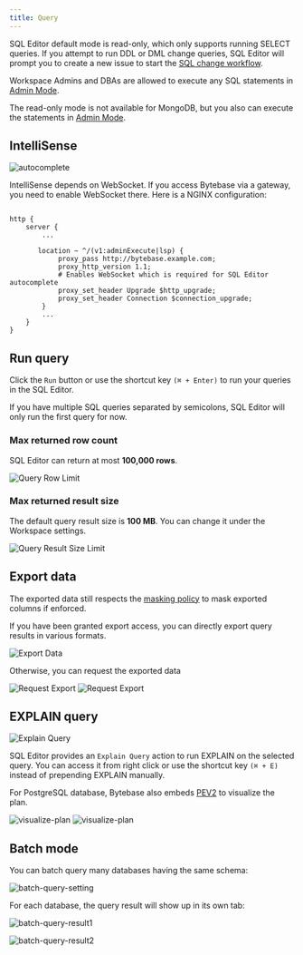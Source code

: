 ```yaml
---
title: Query
---
```


<Info>

SQL Editor default mode is read-only, which only supports running SELECT queries. If you attempt
to run DDL or DML change queries, SQL Editor will prompt you to create a new issue to start the
[SQL change workflow](/change-database/change-workflow).

Workspace Admins and DBAs are allowed to execute any SQL statements in
[Admin Mode](/sql-editor/admin-mode).

The read-only mode is not available for MongoDB, but you also can execute the statements in [Admin Mode](/sql-editor/admin-mode).

</Info>

## IntelliSense

![autocomplete](/content/docs/sql-editor/autocomplete.webp)

IntelliSense depends on WebSocket. If you access Bytebase via a gateway, you need to enable WebSocket there. Here is a NGINX configuration:

```nginx

http {
    server {
        ...

       location ~ ^/(v1:adminExecute|lsp) {
            proxy_pass http://bytebase.example.com;
            proxy_http_version 1.1;
            # Enables WebSocket which is required for SQL Editor autocomplete
            proxy_set_header Upgrade $http_upgrade;
            proxy_set_header Connection $connection_upgrade;
        }
        ...
    }
}
```

## Run query

Click the `Run` button or use the shortcut key `(⌘ + Enter)` to run your queries in the SQL Editor.

If you have multiple SQL queries separated by semicolons, SQL Editor will only run the first query for now.

### Max returned row count

SQL Editor can return at most **100,000 rows**.

![Query Row Limit](/content/docs/sql-editor/query-row-limit.webp)

### Max returned result size

The default query result size is **100 MB**. You can change it under the Workspace settings.

![Query Result Size Limit](/content/docs/sql-editor/query-result-size-limit.webp)

## Export data

<Info>

The exported data still respects the [masking policy](/sql-editor/mask-data/) to mask exported columns if enforced.

</Info>

If you have been granted export access, you can directly export query results in various formats.

![Export Data](/content/docs/sql-editor/export-data.webp)

Otherwise, you can request the exported data

![Request Export](/content/docs/sql-editor/export-request1.webp)
![Request Export](/content/docs/sql-editor/export-request2.webp)

## EXPLAIN query

![Explain Query](/content/docs/sql-editor/explain-query.webp)

SQL Editor provides an `Explain Query` action to run EXPLAIN on the selected query. You can access it from right click or use the shortcut key `(⌘ + E)` instead of prepending EXPLAIN manually.

For PostgreSQL database, Bytebase also embeds [PEV2](https://github.com/dalibo/pev2) to visualize the plan.

![visualize-plan](/content/docs/sql-editor/explain-postgres-1.webp)
![visualize-plan](/content/docs/sql-editor/explain-postgres-2.webp)

## Batch mode

<PricingPlanBlock feature_name='BATCH_QUERY' />

You can batch query many databases having the same schema:

![batch-query-setting](/content/docs/sql-editor/batch-query-setting.webp)

For each database, the query result will show up in its own tab:

![batch-query-result1](/content/docs/sql-editor/batch-query-result1.webp)

![batch-query-result2](/content/docs/sql-editor/batch-query-result2.webp)